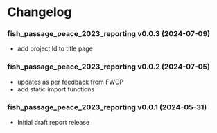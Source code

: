 # Changelog {-}

### fish_passage_peace_2023_reporting v0.0.3 (2024-07-09) {-}
- add project Id to title page

### fish_passage_peace_2023_reporting v0.0.2 (2024-07-05) {-}
- updates as per feedback from FWCP
- add static import functions


### fish_passage_peace_2023_reporting v0.0.1 (2024-05-31) {-}
- Initial draft report release
